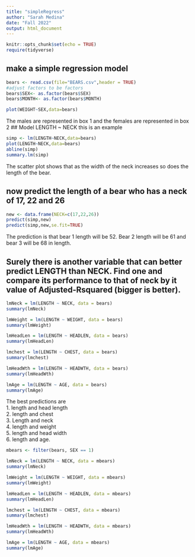 ```yaml
---
title: "simpleRegress"
author: "Sarah Medina"
date: "Fall 2022"
output: html_document
---
```


```r
knitr::opts_chunk$set(echo = TRUE)  
require(tidyverse)
```

## make a simple regression model

```r
bears <- read.csv(file="BEARS.csv",header = TRUE)
#adjust factors to be factors
bears$SEX<- as.factor(bears$SEX)
bears$MONTH<- as.factor(bears$MONTH)
```

```r
plot(WEIGHT~SEX,data=bears)
```
The males are represented in box 1 and the females are represented in box 2
## Model LENGTH ~ NECK  this is an example

```r
simp <- lm(LENGTH~NECK,data=bears)
plot(LENGTH~NECK,data=bears)
abline(simp)
summary.lm(simp)
```

The scatter plot shows that as the width of the neck increases so does the length of the bear.


## now predict the length of a bear who has a neck of 17, 22 and 26


```r
new <- data.frame(NECK=c(17,22,26))
predict(simp,new)
predict(simp,new,se.fit=TRUE)
```

The prediction is that bear 1 length will be 52. Bear 2 length will be 61 and bear 3 will be 68 in length.


## Surely there is another variable that can better predict LENGTH than NECK. Find one and compare its performance to that of neck by it value of Adjusted-Rsquared (bigger is better).

```r
lmNeck = lm(LENGTH ~ NECK, data = bears)
summary(lmNeck)
```

```r
lmWeight = lm(LENGTH ~ WEIGHT, data = bears)
summary(lmWeight)
```
```r
lmHeadLen = lm(LENGTH ~ HEADLEN, data = bears)
summary(lmHeadLen)
```
```r
lmchest = lm(LENGTH ~ CHEST, data = bears)
summary(lmchest)
```
```r
lmHeadWth = lm(LENGTH ~ HEADWTH, data = bears)
summary(lmHeadWth)
```
```r
lmAge = lm(LENGTH ~ AGE, data = bears)
summary(lmAge)
```

The best predictions are   
1. length and head length  
2. length and chest   
3. Length and neck   
4. length and weight   
5. length and head width  
6. length and age.  

```r
mbears <- filter(bears, SEX == 1)
```

```r
lmNeck = lm(LENGTH ~ NECK, data = mbears)
summary(lmNeck)
```


```r
lmWeight = lm(LENGTH ~ WEIGHT, data = mbears)
summary(lmWeight)
```

```r
lmHeadLen = lm(LENGTH ~ HEADLEN, data = mbears)
summary(lmHeadLen)
```

```r
lmchest = lm(LENGTH ~ CHEST, data = mbears)
summary(lmchest)
```


```r
lmHeadWth = lm(LENGTH ~ HEADWTH, data = mbears)
summary(lmHeadWth)
```

```r
lmAge = lm(LENGTH ~ AGE, data = mbears)
summary(lmAge)
```